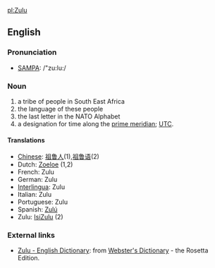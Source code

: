 [[pl:Zulu]]

==English==
===Pronunciation===
*[[w:SAMPA|SAMPA]]: /"zu:lu:/

===Noun===

# a tribe of people in South East Africa
# the language of these people
# the last letter in the NATO Alphabet
# a designation for time along the [[prime meridian]]; [[UTC]].

====Translations====
*[[Chinese]]: [[祖鲁人]](1),[[祖鲁语]](2)
*Dutch: [[Zoeloe]] (1,2)
*French: Zulu
*German: Zulu
*[[Interlingua]]: Zulu
*Italian: Zulu
*Portuguese: Zulu
*Spanish: [[Zulú]]
*Zulu: [[IsiZulu]] (2)

=== External links ===
*[http://www.websters-online-dictionary.org/definition/Zulu-english/ Zulu - English Dictionary]: from [http://www.websters-online-dictionary.org/ Webster's Dictionary] - the Rosetta Edition.